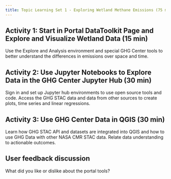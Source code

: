 ```yaml
---
title: Topic Learning Set 1 - Exploring Wetland Methane Emissions (75 min)
---
```

## Activity 1: Start in Portal DataToolkit Page and Explore and Visualize Wetland Data  (15 min)

Use the Explore and Analysis environment and special GHG Center tools to better understand the differences in emissions over space and time.

## Activity 2: Use Jupyter Notebooks to Explore Data in the GHG Center Jupyter Hub (30 min)

Sign in and set up Jupyter hub environments to use open source tools and code. Access the GHG STAC data and data from other sources to create plots, time series and linear regressions.  

## Activity 3: Use GHG Center Data in QGIS (30 min)

Learn how GHG STAC API and datasets are integrated into QGIS and how to use GHG Data with other NASA CMR STAC data. Relate data understanding to actionable outcomes.

## User feedback discussion
What did you like or dislike about the portal tools?
